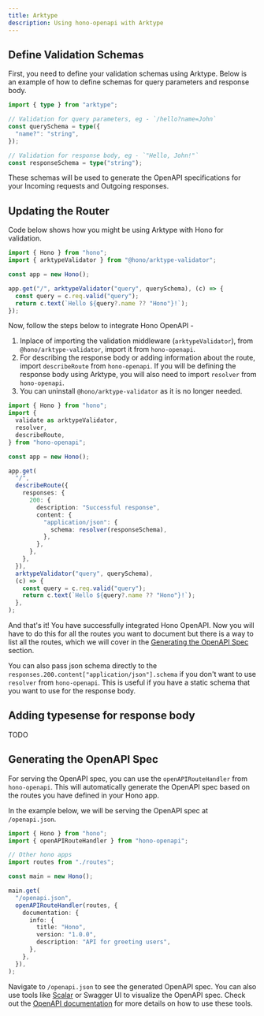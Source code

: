 ```yaml
---
title: Arktype
description: Using hono-openapi with Arktype
---
```


## Define Validation Schemas

First, you need to define your validation schemas using Arktype. Below is an example of how to define schemas for query parameters and response body.

```ts
import { type } from "arktype";

// Validation for query parameters, eg - `/hello?name=John`
const querySchema = type({
  "name?": "string",
});

// Validation for response body, eg - `"Hello, John!"`
const responseSchema = type("string");
```

These schemas will be used to generate the OpenAPI specifications for your Incoming requests and Outgoing responses.

## Updating the Router

Code below shows how you might be using Arktype with Hono for validation.

```ts
import { Hono } from "hono";
import { arktypeValidator } from "@hono/arktype-validator";

const app = new Hono();

app.get("/", arktypeValidator("query", querySchema), (c) => {
  const query = c.req.valid("query");
  return c.text(`Hello ${query?.name ?? "Hono"}!`);
});
```

Now, follow the steps below to integrate Hono OpenAPI -

1. Inplace of importing the validation middleware (`arktypeValidator`), from `@hono/arktype-validator`, import it from `hono-openapi`.
2. For describing the response body or adding information about the route, import `describeRoute` from `hono-openapi`. If you will be defining the response body using Arktype, you will also need to import `resolver` from `hono-openapi`.
3. You can uninstall `@hono/arktype-validator` as it is no longer needed.

```ts
import { Hono } from "hono";
import {
  validate as arktypeValidator,
  resolver,
  describeRoute,
} from "hono-openapi";

const app = new Hono();

app.get(
  "/",
  describeRoute({
    responses: {
      200: {
        description: "Successful response",
        content: {
          "application/json": {
            schema: resolver(responseSchema),
          },
        },
      },
    },
  }),
  arktypeValidator("query", querySchema),
  (c) => {
    const query = c.req.valid("query");
    return c.text(`Hello ${query?.name ?? "Hono"}!`);
  },
);
```

And that's it! You have successfully integrated Hono OpenAPI. Now you will have to do this for all the routes you want to document but there is a way to list all the routes, which we will cover in the [Generating the OpenAPI Spec](#generating-the-openapi-spec) section.

You can also pass json schema directly to the `responses.200.content["application/json"].schema` if you don't want to use `resolver` from `hono-openapi`. This is useful if you have a static schema that you want to use for the response body.


## Adding typesense for response body

TODO

## Generating the OpenAPI Spec

For serving the OpenAPI spec, you can use the `openAPIRouteHandler` from `hono-openapi`. This will automatically generate the OpenAPI spec based on the routes you have defined in your Hono app.

In the example below, we will be serving the OpenAPI spec at `/openapi.json`.

```ts
import { Hono } from "hono";
import { openAPIRouteHandler } from "hono-openapi";

// Other hono apps
import routes from "./routes";

const main = new Hono();

main.get(
  "/openapi.json",
  openAPIRouteHandler(routes, {
    documentation: {
      info: {
        title: "Hono",
        version: "1.0.0",
        description: "API for greeting users",
      },
    },
  }),
);
```

Navigate to `/openapi.json` to see the generated OpenAPI spec. You can also use tools like [Scalar](https://scalar.com/) or Swagger UI to visualize the OpenAPI spec. Check out the [OpenAPI documentation](/docs/openapi/ui) for more details on how to use these tools.